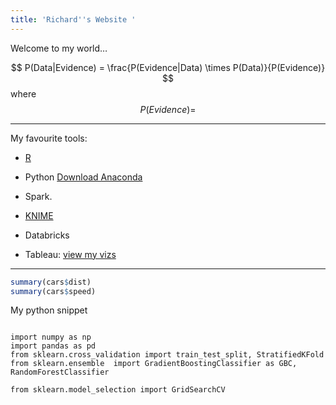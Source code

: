 ```yaml
---
title: 'Richard''s Website '
---
```



Welcome to my world...


$$ P(Data|Evidence) =  \frac{P(Evidence|Data) \times P(Data)}{P(Evidence)} $$
where $$ P(Evidence) = $$

****

My favourite tools:

-  [R](https://www.r-project.org/)

-  Python [Download Anaconda](https://www.anaconda.com/download/)

-  Spark. 

-  [KNIME](https://www.knime.com/)

-  Databricks

-  Tableau: [view my vizs](https://public.tableau.com/profile/richard.wanjohi#!/)

****


```r
summary(cars$dist)
summary(cars$speed)
```

My python snippet

```

import numpy as np
import pandas as pd
from sklearn.cross_validation import train_test_split, StratifiedKFold 
from sklearn.ensemble  import GradientBoostingClassifier as GBC, RandomForestClassifier

from sklearn.model_selection import GridSearchCV

```
\textcolor{blue}{import} 

\begin{abstract}
%In data science world, labelled data is rare and getting it, in most cases, is very impractical or very expensive. 
With careful and  proper training, recent Neural networks models can be able to create new data similar to what we supply them. Generative Adversarial Networks (GAN) is one such model.\\
 GAN consist of two competing  models striving to outdo each other: the Generator and Discriminator models. The Generator takes in random input and tries to generate real data (curves, images, texts, \ldots). This model has no idea what the real data look like. The Discriminator, on the other hand, is a binary classifier that takes as its input the fake data, generated by the Generator, and the real dataset and learn to tell whether the data is real or fake. \\ Through back propagation, the output from the Discriminator is used by the Generator to update its parameters accordingly in order to produce data that can actually fool the Discriminator. The two models are trained simultaneously with  the aim that the continuous  competition will help produce data that is indistinguishable from the real data. \\ 
 We will very briefly introduce the Math behind the GAN and demonstrate its implementation and training. The implementation will involve using both Multilayer perceptron (MLP) and Convolutional Neural Network (CNN) configurations.  The output and code, in Python and R and using Keras with Tensoflow or Theano as backend, will be displayed. 
 
\end{abstract}

